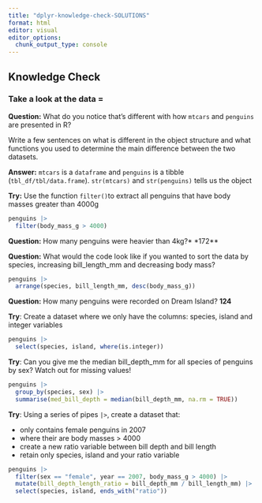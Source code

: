 ```yaml
---
title: "dplyr-knowledge-check-SOLUTIONS"
format: html 
editor: visual
editor_options: 
  chunk_output_type: console
---
```


## Knowledge Check

### Take a look at the data =

**Question:** What do you notice that's different with how `mtcars` and `penguins` are presented in R? 

Write a few sentences on what is different in the object structure and what functions you used to determine the main difference between the two datasets.

**Answer:** `mtcars` is a `dataframe` and `penguins` is a tibble (`tbl_df/tbl/data.frame`). `str(mtcars)` and `str(penguins)` tells us the object

**Try:** Use the function `filter()`to extract all penguins that have body masses greater than 4000g 

```r
penguins |> 
  filter(body_mass_g > 4000)
```

**Question:** How many penguins were heavier than 4kg?* *172**

**Question:** What would the code look like if you wanted to sort the data by species, increasing bill_length_mm and decreasing body mass? 

```r
penguins |> 
  arrange(species, bill_length_mm, desc(body_mass_g))
```

**Question:** How many penguins were recorded on Dream Island? **124**

**Try**: Create a dataset where we only have the columns: species, island and integer variables

```r
penguins |> 
  select(species, island, where(is.integer))
```

**Try**: Can you give me the median bill_depth_mm for all species of penguins by sex? Watch out for missing values!

```r
penguins |> 
  group_by(species, sex) |> 
  summarise(med_bill_depth = median(bill_depth_mm, na.rm = TRUE))
```

**Try**: Using a series of pipes `|>`, create a dataset that: 

- only contains female penguins in 2007
- where their are body masses > 4000
- create a new ratio variable between bill depth and bill length
- retain only species, island and your ratio variable

```r
penguins |> 
  filter(sex == "female", year == 2007, body_mass_g > 4000) |> 
  mutate(bill_depth_length_ratio = bill_depth_mm / bill_length_mm) |> 
  select(species, island, ends_with("ratio"))
```

